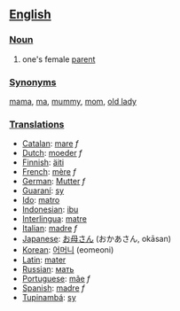 ==[[English]]==

===[[Noun]]===
#one's female [[parent]]

===[[Synonym]]s===
[[mama]], [[ma]], [[mummy]], [[mom]], [[old lady]]

===[[Translation]]s===
*[[Catalan]]: [[mare]] ''f''
*[[Dutch]]: [[moeder]] ''f''
*[[Finnish]]: [[äiti]]
*[[French]]: [[mère]] ''f''
*[[German]]: [[Mutter]] ''f''
*[[Guaraní]]: [[sy]]
*[[Ido]]: [[matro]]
*[[Indonesian]]: [[ibu]]
*[[Interlingua]]: [[matre]]
*[[Italian]]: [[madre]] ''f''
*[[Japanese]]: [[お母さん]] (おかあさん, okāsan)
*[[Korean]]: [[어머니]] (eomeoni)
*[[Latin]]: [[mater]]
*[[Russian]]: [[мать]]
*[[Portuguese]]: [[mãe]] ''f''
*[[Spanish]]: [[madre]] ''f''
*[[Tupinambá]]: [[sy]]